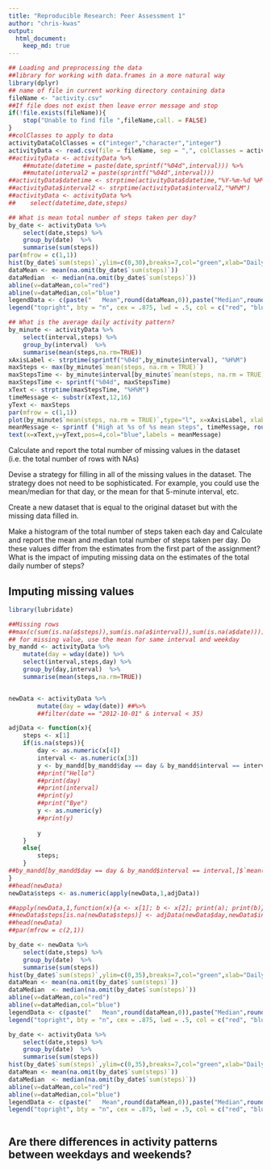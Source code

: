 ```yaml
---
title: "Reproducible Research: Peer Assessment 1"
author: "chris-kwas"
output: 
  html_document:
    keep_md: true
---
```


```r
## Loading and preprocessing the data
##library for working with data.frames in a more natural way
library(dplyr)
## name of file in current working directory containing data
fileName <- "activity.csv" 
##If file does not exist then leave error message and stop
if(!file.exists(fileName)){ 
    stop("Unable to find file ",fileName,call. = FALSE)
}
##colClasses to apply to data
activityDataColClasses = c("integer","character","integer")
activityData <- read.csv(file = fileName, sep = ",", colClasses = activityDataColClasses)
##activityData <- activityData %>% 
    ##mutate(datetime = paste(date,sprintf("%04d",interval))) %>%
    ##mutate(interval2 = paste(sprintf("%04d",interval)))
##activityData$datetime <- strptime(activityData$datetime,"%Y-%m-%d %H%M")
##activityData$interval2 <- strptime(activityData$interval2,"%H%M")
##activityData <- activityData %>% 
##    select(datetime,date,steps)
```

```r
## What is mean total number of steps taken per day?
by_date <- activityData %>% 
    select(date,steps) %>%
    group_by(date)  %>%
    summarise(sum(steps))
par(mfrow = c(1,1))
hist(by_date$`sum(steps)`,ylim=c(0,30),breaks=7,col="green",xlab="Daily Steps",main = "Histogram of Daily Steps")
dataMean <- mean(na.omit(by_date$`sum(steps)`))
dataMedian  <- median(na.omit(by_date$`sum(steps)`))
abline(v=dataMean,col="red")
abline(v=dataMedian,col="blue")
legendData <- c(paste("   Mean",round(dataMean,0)),paste("Median",round(dataMedian,0)))
legend("topright", bty = "n", cex = .875, lwd = .5, col = c("red", "blue"), xjust = 0, legend = legendData)

```



```r
## What is the average daily activity pattern?
by_minute <- activityData %>%
    select(interval,steps) %>%
    group_by(interval)  %>%
    summarise(mean(steps,na.rm=TRUE))
xAxisLabel <- strptime(sprintf("%04d",by_minute$interval), "%H%M")
maxSteps <- max(by_minute$`mean(steps, na.rm = TRUE)`)
maxStepsTime <- by_minute$interval[by_minute$`mean(steps, na.rm = TRUE)` == maxSteps]
maxStepsTime <- sprintf("%04d", maxStepsTime)
xText <- strptime(maxStepsTime, "%H%M")
timeMessage <- substr(xText,12,16)
yText <- maxSteps 
par(mfrow = c(1,1))
plot(by_minute$`mean(steps, na.rm = TRUE)`,type="l", x=xAxisLabel, xlab="Time", ylab="Steps", main="Average Daily Activity")
meanMessage <- sprintf ("High at %s of %s mean steps", timeMessage, round(maxSteps))
text(x=xText,y=yText,pos=4,col="blue",labels = meanMessage)
```



Calculate and report the total number of missing values in the dataset (i.e. the total number of rows with NAs)

Devise a strategy for filling in all of the missing values in the dataset. The strategy does not need to be sophisticated. For example, you could use the mean/median for that day, or the mean for that 5-minute interval, etc.

Create a new dataset that is equal to the original dataset but with the missing data filled in.

Make a histogram of the total number of steps taken each day and Calculate and report the mean and median total number of steps taken per day. Do these values differ from the estimates from the first part of the assignment? What is the impact of imputing missing data on the estimates of the total daily number of steps?




## Imputing missing values
```r
library(lubridate)

##Missing rows
##max(c(sum(is.na(a$steps)),sum(is.na(a$interval)),sum(is.na(a$date))))
## for missing value, use the mean for same interval and weekday
by_mandd <- activityData %>%
    mutate(day = wday(date)) %>%
    select(interval,steps,day) %>%
    group_by(day,interval)  %>%
    summarise(mean(steps,na.rm=TRUE))


newData <- activityData %>%
        mutate(day = wday(date)) ##%>%
        ##filter(date == "2012-10-01" & interval < 35)

adjData <- function(x){
    steps <- x[1]
    if(is.na(steps)){
        day <- as.numeric(x[4])
        interval <- as.numeric(x[3])
        y <- by_mandd[by_mandd$day == day & by_mandd$interval == interval,3]$`mean(steps, na.rm = TRUE)`
        ##print("Hello")
        ##print(day)
        ##print(interval)
        ##print(y)
        ##print("Bye")
        y <- as.numeric(y)
        ##print(y)
        
        y
    }
    else{
        steps;
    }
##by_mandd[by_mandd$day == day & by_mandd$interval == interval,]$`mean(steps, na.rm = ##TRUE)`
}
##head(newData)
newData$steps <- as.numeric(apply(newData,1,adjData))

##apply(newData,1,function(x){a <- x[1]; b <- x[2]; print(a); print(b)})
##newData$steps[is.na(newData$steps)] <- adjData(newData$day,newData$interval)
##head(newData)    
##par(mfrow = c(2,1))

by_date <- newData %>% 
    select(date,steps) %>%
    group_by(date)  %>%
    summarise(sum(steps))
hist(by_date$`sum(steps)`,ylim=c(0,35),breaks=7,col="green",xlab="Daily Steps",main = "Histogram of Daily Steps IMPUTTED")
dataMean <- mean(na.omit(by_date$`sum(steps)`))
dataMedian  <- median(na.omit(by_date$`sum(steps)`))
abline(v=dataMean,col="red")
abline(v=dataMedian,col="blue")
legendData <- c(paste("   Mean",round(dataMean,0)),paste("Median",round(dataMedian,0)))
legend("topright", bty = "n", cex = .875, lwd = .5, col = c("red", "blue"), xjust = 0, legend = legendData) 

by_date <- activityData %>% 
    select(date,steps) %>%
    group_by(date)  %>%
    summarise(sum(steps))
hist(by_date$`sum(steps)`,ylim=c(0,35),breaks=7,col="green",xlab="Daily Steps",main = "Histogram of Daily Steps")
dataMean <- mean(na.omit(by_date$`sum(steps)`))
dataMedian  <- median(na.omit(by_date$`sum(steps)`))
abline(v=dataMean,col="red")
abline(v=dataMedian,col="blue")
legendData <- c(paste("   Mean",round(dataMean,0)),paste("Median",round(dataMedian,0)))
legend("topright", bty = "n", cex = .875, lwd = .5, col = c("red", "blue"), xjust = 0, legend = legendData)



```

## Are there differences in activity patterns between weekdays and weekends?
